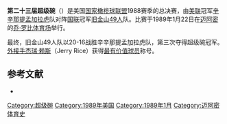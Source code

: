 {{noteTA
|1=zh-cn:超级碗; zh-tw:超級盃; zh-hk:超級碗;
}}
'''第二十三届超级碗'''（{{lang|en|Super Bowl XXIII}}）是美国[[国家橄榄球联盟|国家橄榄球联盟]]1988赛季的总决赛，由[[美国橄榄球联合会|美联]]冠军[[辛辛那提孟加拉虎|辛辛那提孟加拉虎]]队对阵[[国家橄榄球联合会|国联]]冠军[[旧金山49人|旧金山49人]]队。比赛于1989年1月22日在[[迈阿密|迈阿密]]的[[永明体育场|乔·罗比体育场]]举行。

最终，旧金山49人队以20-16战胜辛辛那提孟加拉虎队，第三次夺得超级碗冠军。[[外接手|外接手]][[杰瑞·赖斯|杰瑞·赖斯]]（Jerry Rice）获得[[超级碗最有价值球员|最有价值球员]]称号。

== 参考文献 ==
{{ReflistH}}
* {{cite web|url=http://www.nfl.com/superbowl/history/recap/sb{{lc:XXIII}}|title=Super Bowl XXIII|publisher=Official NFL web site}}{{Dead link|date=2018年6月 |bot=InternetArchiveBot |fix-attempted=no }}{{en}}
{{ReflistF}}

{{Super Bowl}}

[[Category:超级碗|Category:超级碗]]
[[Category:1989年美国|Category:1989年美国]]
[[Category:1989年1月|Category:1989年1月]]
[[Category:迈阿密体育史|Category:迈阿密体育史]]
{{American Football-stub}}